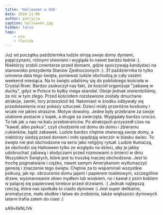 ```yaml
---
title: 'Halloween w USA'
date: 2016-11-06
author: patrycja
caption: halloween.jpg
hidden: false
tags: 
    - usa
    - florida
---
```


Już od początku października ludzie stroją swoje domy dyniami, pajęczynami, różnymi stworami i wygląda to nawet bardzo ładnie :). Niektórzy zrobili cmentarze przed domami, gdzie spoczywają kandydaci na stanowisko prezydenta Stanów Zjednoczonych :). 31 października to tylko umowna data tego święta, ponieważ ludzie obchodzą je cały ostatni weekend miesiąca. Na to święto udaliśmy się do pobliskiego kościoła w Crystal River. Bardzo zaskoczył nas fakt, że kościół organizuje "zabawę w duchy", gdyż w Polsce to byłby mega skandal. Oboje jednak stwierdziliśmy, że nic w tym złego. Przed kościołem rozstawione zostały dmuchane atrakcje, zamki, tory przeszkód itd. Natomiast w środku odbywały się przedstawienia oraz pokazy sztuczek. Dzieci miały przeróżne kostiumy i wcale nie jakieś straszne. Motyw dowolny. Jedne były przebrane za swoje ulubione postacie z bajek, a drugie za zwierzęta. Wyglądały bardzo uroczo. To tak jak u nas na balu przebierańców. Po atrakcjach przyszedł czas na "kawał, albo psikus", czyli chodzenie od domu do domu i zbieraniu cukierków, bądź zabawek. Ludzie bardzo chętnie otwierają swoje domy, a niektórzy siedzą przed domem i miło spędzają wieczór w blasku świec. 
To święto nie jest obchodzone na serio jako religijny rytuał. Ludzie tłumaczą, że obchodzi się Halloween tylko ze względu na dzieci, aby je jakby udobruchać zabawą i słodyczami przed rozmowami o śmierci w dniu Wszystkich Świętych, które jest tu troszkę inaczej obchodzone. Jest to trochę pogmatwane i ciężko, nawet samym Amerykanom wytłumaczyć genezę i znaczenie tego święta. Chętnie za to wspominali wszystkie psikusy, jak np. obrzucenie domu jajami i papierem toaletowym, szczególnie drzew, wysmarowanie okien mydłem lub woskiem, no i kawał z psim boblem w palącej się papierowej torebce przed drzwiami. :) Jednak najlepszą rzeczą, która nas spotkała to ciasto dyniowe :) Jest super delikatne, aromatyczne, mało słodkie i łatwe do zrobienia, także większość dyniowych latarni trafia zatem do ciast :) 

<youtube>sA9v4kNLlVk</youtube>
